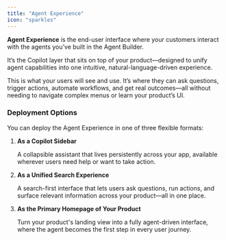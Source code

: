 ```yaml
---
title: "Agent Experience"
icon: "sparkles"
---
```


**Agent Experience** is the end-user interface where your customers interact with the agents you’ve built in the Agent Builder. 

It’s the Copilot layer that sits on top of your product—designed to unify agent capabilities into one intuitive, natural-language-driven experience.

This is what your users will see and use. It’s where they can ask questions, trigger actions, automate workflows, and get real outcomes—all without needing to navigate complex menus or learn your product’s UI.

### Deployment Options

You can deploy the Agent Experience in one of three flexible formats:

1. **As a Copilot Sidebar**

   A collapsible assistant that lives persistently across your app, available wherever users need help or want to take action.
2. **As a Unified Search Experience**

   A search-first interface that lets users ask questions, run actions, and surface relevant information across your product—all in one place.
3. **As the Primary Homepage of Your Product**

   Turn your product's landing view into a fully agent-driven interface, where the agent becomes the first step in every user journey.